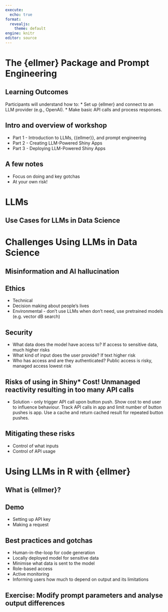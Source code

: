```yaml
---
execute:
  echo: true
format:
  revealjs: 
    theme: default
engine: knitr
editor: source
---
```


# The {ellmer} Package and Prompt Engineering {#ellmer}

<!-- TODO: fill in this section with lots of cool images and just enough text to stand alone but lots of notes to use as speaker notes!! -->

## Learning Outcomes

Participants will understand how to:
* Set up {ellmer} and connect to an LLM provider (e.g., OpenAI).
* Make basic API calls and process responses.

## Intro and overview of workshop

* Part 1 - Introduction to LLMs, {{ellmer}}, and prompt engineering
* Part 2 - Creating LLM-Powered Shiny Apps
* Part 3 - Deploying LLM-Powered Shiny Apps 

## A few notes

* Focus on doing and key gotchas
* At your own risk!

# LLMs

## Use Cases for LLMs in Data Science

# Challenges Using LLMs in Data Science

## Misinformation and AI hallucination

## Ethics

* Technical
* Decision making about people's lives
* Environmental - don't use LLMs when don't need, use pretrained models (e.g. vector dB search)

## Security

* What data does the model have access to? If access to sensitive data, much higher risks
* What kind of input does the user provide? If text higher risk
* Who has access and are they authenticated? Public access is risky, managed access lowest risk

## Risks of using in Shiny* Cost! Unmanaged reactivity resulting in too many API calls
* Solution - only trigger API call upon button push. Show cost to end user to influence behaviour. Track API calls in app and limit number of button pushes is app. Use a cache and return cached result for repeated button pushes. 

## Mitigating these risks

* Control of what inputs
* Control of API usage

# Using LLMs in R with {ellmer}

## What is {ellmer}?

## Demo

* Setting up API key
* Making a request

## Best practices and gotchas

* Human-in-the-loop for code generation
* Locally deployed model for sensitive data
* Minimise what data is sent to the model
* Role-based access
* Active monitoring 
* Informing users how much to depend on output and its limitations

## Exercise: Modify prompt parameters and analyse output differences
